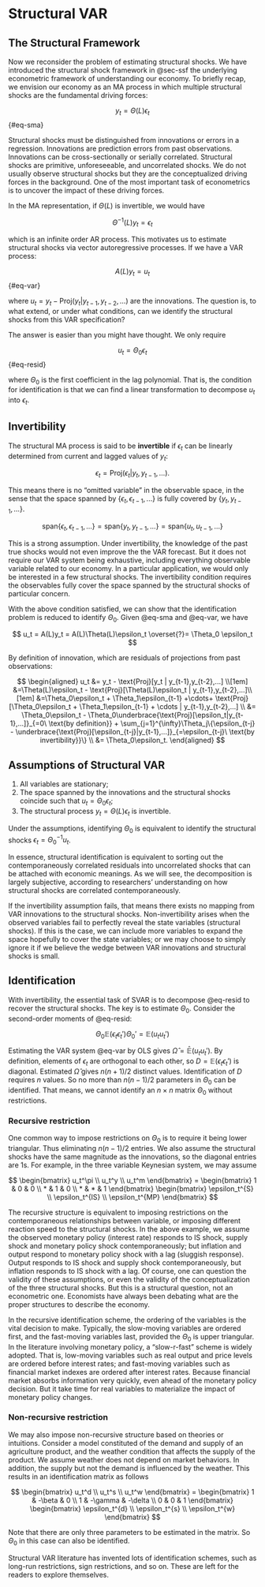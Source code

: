 # Structural VAR {#sec-svar}

## The Structural Framework

Now we reconsider the problem of estimating structural shocks. We have
introduced the structural shock framework in @sec-ssf the underlying
econometric framework of understanding our economy. To briefly recap, we
envision our economy as an MA process in which multiple structural
shocks are the fundamental driving forces:

$$
y_t =  \Theta(L) \epsilon_t
$$ {#eq-sma}

Structural shocks must be distinguished from innovations or errors in a
regression. Innovations are prediction errors from past observations.
Innovations can be cross-sectionally or serially correlated. Structural
shocks are primitive, unforeseeable, and uncorrelated shocks. We do not
usually observe structural shocks but they are the conceptualized
driving forces in the background. One of the most important task of
econometrics is to uncover the impact of these driving forces.

In the MA representation, if $\Theta(L)$ is invertible, we would have

$$
\Theta^{-1}(L) y_t = \epsilon_t
$$

which is an infinite order AR process. This motivates us to estimate
structural shocks via vector autoregressive processes. If we have a VAR
process:

$$
A(L) y_t = u_t
$$ {#eq-var}

where $u_t = y_t - \text{Proj}(y_t | y_{t-1},y_{t-2},\dots)$ are the
innovations. The question is, to what extend, or under what conditions,
can we identify the structural shocks from this VAR specification?

The answer is easier than you might have thought. We only require

$$
u_t = \Theta_0 \epsilon_t
$$ {#eq-resid}

where $\Theta_0$ is the first coefficient in the lag polynomial. That
is, the condition for identification is that we can find a linear
transformation to decompose $u_t$ into $\epsilon_t$.

## Invertibility

The structural MA process is said to be **invertible** if $\epsilon_t$
can be linearly determined from current and lagged values of $y_t$:

$$
\epsilon_t = \text{Proj}(\epsilon_t| y_t, y_{t-1},\dots).
$$

This means there is no "omitted variable" in the observable space, in
the sense that the space spanned by $\{\epsilon_t, \epsilon_{t-1},...\}$
is fully covered by $\{y_t, y_{t-1},…\}$.

$$
\text{span}\{\epsilon_t,\epsilon_{t-1},...\} =
\text{span}\{y_t, y_{t-1},...\} =
\text{span}\{u_t, u_{t-1},...\}
$$

This is a strong assumption. Under invertibility, the knowledge of the
past true shocks would not even improve the the VAR forecast. But it
does not require our VAR system being exhaustive, including everything
observable variable related to our economy. In a particular application,
we would only be interested in a few structural shocks. The
invertibility condition requires the observables fully cover the space
spanned by the structural shocks of particular concern.

With the above condition satisfied, we can show that the identification
problem is reduced to identify $\Theta_0$. Given @eq-sma and @eq-var, we
have

$$
u_t = A(L)y_t = A(L)\Theta(L)\epsilon_t \overset{?}= \Theta_0 \epsilon_t
$$

By definition of innovation, which are residuals of projections from
past observations:

$$
\begin{aligned}
u_t &= y_t - \text{Proj}[y_t | y_{t-1},y_{t-2},...] \\[1em]
&=\Theta(L)\epsilon_t - \text{Proj}[\Theta(L)\epsilon_t | y_{t-1},y_{t-2},...]\\[1em]
&=\Theta_0\epsilon_t + \Theta_1\epsilon_{t-1} +\cdots+
\text{Proj}[\Theta_0\epsilon_t + \Theta_1\epsilon_{t-1} + \cdots | y_{t-1},y_{t-2},...] \\
&= \Theta_0\epsilon_t - \Theta_0\underbrace{\text{Proj}[\epsilon_t|y_{t-1},...]}_{=0\ \text{by definition}} + \sum_{j=1}^{\infty}\Theta_j\{\epsilon_{t-j} - \underbrace{\text{Proj}[\epsilon_{t-j}|y_{t-1},...]}_{=\epsilon_{t-j}\ \text{by invertibility}}\} \\
&= \Theta_0\epsilon_t.
\end{aligned}
$$

::: {#prp-svar}
## Assumptions of Structural VAR

1.  All variables are stationary;
2.  The space spanned by the innovations and the structural shocks
    coincide such that $u_t = \Theta_0\epsilon_t$;
3.  The structural process $y_t = \Theta(L)\epsilon_t$ is invertible.

Under the assumptions, identifying $\Theta_0$ is equivalent to identify
the structural shocks $\epsilon_t = \Theta_0^{-1} u_t$.
:::

In essence, structural identification is equivalent to sorting out the
contemporaneously correlated residuals into uncorrelated shocks that can
be attached with economic meanings. As we will see, the decomposition is
largely subjective, according to researchers' understanding on how
structural shocks are correlated contemporaneously.

If the invertibility assumption fails, that means there exists no
mapping from VAR innovations to the structural shocks. Non-invertibility
arises when the observed variables fail to perfectly reveal the state
variables (structural shocks). If this is the case, we can include more
variables to expand the space hopefully to cover the state variables; or
we may choose to simply ignore it if we believe the wedge between VAR
innovations and structural shocks is small.

## Identification

With invertibility, the essential task of SVAR is to decompose @eq-resid
to recover the structural shocks. The key is to estimate $\Theta_0$.
Consider the second-order moments of @eq-resid:

$$
\Theta_0\mathbb{E}(\epsilon_t\epsilon_t')\Theta_0' = \mathbb{E}(u_tu_t')
$$

Estimating the VAR system @eq-var by OLS gives
$\hat\Omega = \mathbb{\hat E}(u_tu_t')$. By definition, elements of
$\epsilon_t$ are orthogonal to each other, so
$D=\mathbb E (\epsilon_t\epsilon_t')$ is diagonal. Estimated
$\hat\Omega$ gives $n(n+1)/2$ distinct values. Identification of $D$
requires $n$ values. So no more than $n(n-1)/2$ parameters in $\Theta_0$
can be identified. That means, we cannot identify an $n\times n$ matrix
$\Theta_0$ without restrictions.

### Recursive restriction

One common way to impose restrictions on $\Theta_0$ is to require it
being lower triangular. Thus eliminating $n(n-1)/2$ entries. We also
assume the structural shocks have the same magnitude as the innovations,
so the diagonal entries are $1$s. For example, in the three variable
Keynesian system, we may assume

$$
\begin{bmatrix}
u_t^\pi \\ u_t^y \\ u_t^m
\end{bmatrix} = 
\begin{bmatrix}
1 & 0 & 0 \\
* & 1 & 0 \\
* & * & 1
\end{bmatrix}
\begin{bmatrix}
\epsilon_t^{S} \\ \epsilon_t^{IS} \\ \epsilon_t^{MP}
\end{bmatrix}
$$

The recursive structure is equivalent to imposing restrictions on the
contemporaneous relationships between variable, or imposing different
reaction speed to the structural shocks. In the above example, we assume
the observed monetary policy (interest rate) responds to IS shock,
supply shock and monetary policy shock contemporaneously; but inflation
and output respond to monetary policy shock with a lag (sluggish
response). Output responds to IS shock and supply shock
contemporaneously, but inflation responds to IS shock with a lag. Of
course, one can question the validity of these assumptions, or even the
validity of the conceptualization of the three structural shocks. But
this is a structural question, not an econometric one. Economists have
always been debating what are the proper structures to describe the
economy.

In the recursive identification scheme, the ordering of the variables is
the vital decision to make. Typically, the slow-moving variables are
ordered first, and the fast-moving variables last, provided the
$\Theta_0$ is upper triangular. In the literature involving monetary
policy, a "slow-r-fast" scheme is widely adopted. That is, low-moving
variables such as real output and price levels are ordered before
interest rates; and fast-moving variables such as financial market
indexes are ordered after interest rates. Because financial market
absorbs information very quickly, even ahead of the monetary policy
decision. But it take time for real variables to materialize the impact
of monetary policy changes.

### Non-recursive restriction

We may also impose non-recursive structure based on theories or
intuitions. Consider a model constituted of the demand and supply of an
agriculture product, and the weather condition that affects the supply
of the product. We assume weather does not depend on market behaviors.
In addition, the supply but not the demand is influenced by the weather.
This results in an identification matrix as follows

$$
\begin{bmatrix}
u_t^d \\ u_t^s \\ u_t^w
\end{bmatrix} = 
\begin{bmatrix}
1 & -\beta & 0 \\
1 & -\gamma & -\delta \\
0 & 0 & 1
\end{bmatrix}
\begin{bmatrix}
\epsilon_t^{d} \\ \epsilon_t^{s} \\ \epsilon_t^{w}
\end{bmatrix}
$$

Note that there are only three parameters to be estimated in the matrix.
So $\Theta_0$ in this case can also be identified.

Structural VAR literature has invented lots of identification schemes,
such as long-run restrictions, sign restrictions, and so on. These are
left for the readers to explore themselves.
